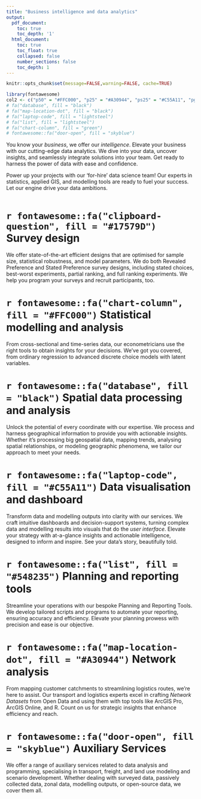 ```yaml
---
title: "Business intelligence and data analytics"
output:
  pdf_document:
    toc: true
    toc_depth: '1'
  html_document:
    toc: true
    toc_float: true
    collapsed: false
    number_sections: false
    toc_depth: 1
---
```


```r
knitr::opts_chunk$set(message=FALSE,warning=FALSE, cache=TRUE)
```

```r
library(fontawesome)
col2 <- c("p50" = "#FFC000", "p25" = "#A30944", "ps25" = "#C55A11", "pgp" = "#548235", "bl" = "#17579D")
# fa("database", fill = "black")
# fa("map-location-dot", fill = "black")
# fa("laptop-code", fill = "lightsteel")
# fa("list", fill = "lightsteel")
# fa("chart-column", fill = "green")
# fontawesome::fa("door-open", fill = "skyblue")

```


You know your *business*, we offer our *intelligence*. Elevate your business with our cutting-edge data analytics. We dive into your data, uncover insights, and seamlessly integrate solutions into your team. Get ready to harness the power of data with ease and confidence.

Power up your projects with our 'for-hire' data science team! Our experts in statistics, applied GIS, and modelling tools are ready to fuel your success. Let our engine drive your data ambitions.

```r
```


# `r fontawesome::fa("clipboard-question", fill = "#17579D")` Survey design 
We offer state-of-the-art efficient designs that are optimised for sample size, statistical robustness, and model parameters. We do both Revealed Preference and Stated Preference survey designs, including stated choices, best-worst experiments, partial ranking, and full ranking experiments. We help you  program your surveys and recruit participants, too. 


# `r fontawesome::fa("chart-column", fill = "#FFC000")` Statistical modelling and analysis 
From cross-sectional and time-series data, our econometricians use the right tools to obtain insights for your decisions. We've got you covered, from ordinary regression to advanced discrete choice models with latent variables.  


# `r fontawesome::fa("database", fill = "black")` Spatial data processing and analysis 
Unlock the potential of every coordinate with our expertise. We process and harness geographical information to provide you with actionable insights. Whether it's processing big geospatial data, mapping trends, analysing spatial relationships, or modeling geographic phenomena, we tailor our approach to meet your needs. 


# `r fontawesome::fa("laptop-code", fill = "#C55A11")` Data visualisation and dashboard
Transform data and modelling outputs into clarity with our services. We craft intuitive dashboards and decision-support systems, turning complex data and modelling results into visuals that do the *user interface*. Elevate your strategy with at-a-glance insights and actionable intelligence, designed to inform and inspire. See your data's story, beautifully told.


# `r fontawesome::fa("list", fill = "#548235")` Planning and reporting tools
Streamline your operations with our bespoke Planning and Reporting Tools. We develop tailored scripts and programs to automate your reporting, ensuring accuracy and efficiency. Elevate your planning prowess with precision and ease is our objective.


# `r fontawesome::fa("map-location-dot", fill = "#A30944")` Network analysis 
From mapping customer catchments to streamlining logistics routes, we're here to assist. Our transport and logistics experts excel in crafting *Network Datasets* from Open Data and using them with top tools like ArcGIS Pro, ArcGIS Online, and R. Count on us for strategic insights that enhance efficiency and reach.


# `r fontawesome::fa("door-open", fill = "skyblue")` Auxiliary Services
We offer a range of auxiliary services related to data analysis and programming, specialising in transport, freight, and land use modeling and scenario development. Whether dealing with surveyed data, passively collected data, zonal data, modelling outputs, or open-source data, we cover them all.

